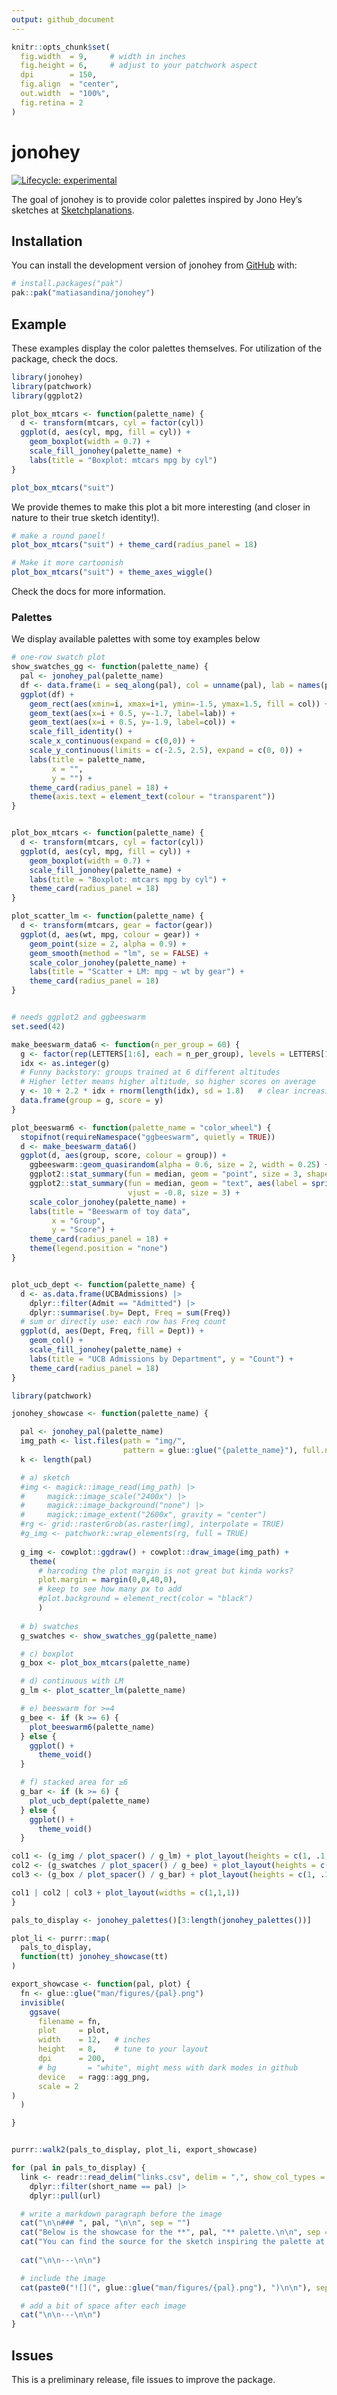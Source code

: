 ```yaml
---
output: github_document
---
```


<!-- README.md is generated from README.Rmd. Please edit that file -->

```r
knitr::opts_chunk$set(
  fig.width  = 9,     # width in inches
  fig.height = 6,     # adjust to your patchwork aspect
  dpi        = 150,
  fig.align  = "center",
  out.width  = "100%",
  fig.retina = 2
)

```

# jonohey

<!-- badges: start -->
[![Lifecycle: experimental](https://img.shields.io/badge/lifecycle-experimental-orange.svg)](https://lifecycle.r-lib.org/articles/stages.html#experimental)
<!-- badges: end -->

The goal of jonohey is to provide color palettes inspired by Jono Hey's sketches at [Sketchplanations](https://sketchplanations.com/).

## Installation

You can install the development version of jonohey from [GitHub](https://github.com/) with:

``` r
# install.packages("pak")
pak::pak("matiasandina/jonohey")
```

## Example

These examples display the color palettes themselves. For utilization of the package, check the docs. 

```r
library(jonohey)
library(patchwork)
library(ggplot2)

plot_box_mtcars <- function(palette_name) {
  d <- transform(mtcars, cyl = factor(cyl))
  ggplot(d, aes(cyl, mpg, fill = cyl)) +
    geom_boxplot(width = 0.7) +
    scale_fill_jonohey(palette_name) +
    labs(title = "Boxplot: mtcars mpg by cyl") 
}

plot_box_mtcars("suit")

```

We provide themes to make this plot a bit more interesting (and closer in nature to their true sketch identity!).

```r
# make a round panel!
plot_box_mtcars("suit") + theme_card(radius_panel = 18)
```

```r
# Make it more cartoonish
plot_box_mtcars("suit") + theme_axes_wiggle()
```

Check the docs for more information.

### Palettes

We display available palettes with some toy examples below

```r

# one-row swatch plot
show_swatches_gg <- function(palette_name) {
  pal <- jonohey_pal(palette_name)
  df <- data.frame(i = seq_along(pal), col = unname(pal), lab = names(pal))
  ggplot(df) +
    geom_rect(aes(xmin=i, xmax=i+1, ymin=-1.5, ymax=1.5, fill = col)) +
    geom_text(aes(x=i + 0.5, y=-1.7, label=lab)) +
    geom_text(aes(x=i + 0.5, y=-1.9, label=col)) +
    scale_fill_identity() +
    scale_x_continuous(expand = c(0,0)) +
    scale_y_continuous(limits = c(-2.5, 2.5), expand = c(0, 0)) +
    labs(title = palette_name,
         x = "",
         y = "") +
    theme_card(radius_panel = 18) +
    theme(axis.text = element_text(colour = "transparent"))
}


plot_box_mtcars <- function(palette_name) {
  d <- transform(mtcars, cyl = factor(cyl))
  ggplot(d, aes(cyl, mpg, fill = cyl)) +
    geom_boxplot(width = 0.7) +
    scale_fill_jonohey(palette_name) +
    labs(title = "Boxplot: mtcars mpg by cyl") +
    theme_card(radius_panel = 18)
}

plot_scatter_lm <- function(palette_name) {
  d <- transform(mtcars, gear = factor(gear))
  ggplot(d, aes(wt, mpg, colour = gear)) +
    geom_point(size = 2, alpha = 0.9) +
    geom_smooth(method = "lm", se = FALSE) +
    scale_color_jonohey(palette_name) +
    labs(title = "Scatter + LM: mpg ~ wt by gear") +
    theme_card(radius_panel = 18)
}


# needs ggplot2 and ggbeeswarm
set.seed(42)

make_beeswarm_data6 <- function(n_per_group = 60) {
  g <- factor(rep(LETTERS[1:6], each = n_per_group), levels = LETTERS[1:6])
  idx <- as.integer(g)
  # Funny backstory: groups trained at 6 different altitudes
  # Higher letter means higher altitude, so higher scores on average
  y <- 10 + 2.2 * idx + rnorm(length(idx), sd = 1.8)   # clear increasing pattern
  data.frame(group = g, score = y)
}

plot_beeswarm6 <- function(palette_name = "color_wheel") {
  stopifnot(requireNamespace("ggbeeswarm", quietly = TRUE))
  d <- make_beeswarm_data6()
  ggplot(d, aes(group, score, colour = group)) +
    ggbeeswarm::geom_quasirandom(alpha = 0.6, size = 2, width = 0.25) +
    ggplot2::stat_summary(fun = median, geom = "point", size = 3, shape = 95, colour = "black") +
    ggplot2::stat_summary(fun = median, geom = "text", aes(label = sprintf("%.1f", after_stat(y))),
                          vjust = -0.8, size = 3) +
    scale_color_jonohey(palette_name) +
    labs(title = "Beeswarm of toy data",
         x = "Group", 
         y = "Score") +
    theme_card(radius_panel = 18) +
    theme(legend.position = "none")
}


plot_ucb_dept <- function(palette_name) {
  d <- as.data.frame(UCBAdmissions) |>
    dplyr::filter(Admit == "Admitted") |> 
    dplyr::summarise(.by= Dept, Freq = sum(Freq))
  # sum or directly use: each row has Freq count
  ggplot(d, aes(Dept, Freq, fill = Dept)) +
    geom_col() +
    scale_fill_jonohey(palette_name) +
    labs(title = "UCB Admissions by Department", y = "Count") +
    theme_card(radius_panel = 18)
}


```

```r
library(patchwork)

jonohey_showcase <- function(palette_name) {

  pal <- jonohey_pal(palette_name)
  img_path <- list.files(path = "img/", 
                         pattern = glue::glue("{palette_name}"), full.names = TRUE)
  k <- length(pal)

  # a) sketch
  #img <- magick::image_read(img_path) |>
  #     magick::image_scale("2400x") |>
  #     magick::image_background("none") |>
  #     magick::image_extent("2600x", gravity = "center")
  #rg <- grid::rasterGrob(as.raster(img), interpolate = TRUE)
  #g_img <- patchwork::wrap_elements(rg, full = TRUE)
  
  g_img <- cowplot::ggdraw() + cowplot::draw_image(img_path) +
    theme(
      # harcoding the plot margin is not great but kinda works?
      plot.margin = margin(0,0,40,0),
      # keep to see how many px to add
      #plot.background = element_rect(color = "black")
      )
  
  # b) swatches
  g_swatches <- show_swatches_gg(palette_name)

  # c) boxplot
  g_box <- plot_box_mtcars(palette_name)

  # d) continuous with LM
  g_lm <- plot_scatter_lm(palette_name)

  # e) beeswarm for >=4
  g_bee <- if (k >= 6) {
    plot_beeswarm6(palette_name)
  } else {
    ggplot() + 
      theme_void()
  }

  # f) stacked area for ≥6
  g_bar <- if (k >= 6) {
    plot_ucb_dept(palette_name)
  } else {
    ggplot() + 
      theme_void() 
  }

col1 <- (g_img / plot_spacer() / g_lm) + plot_layout(heights = c(1, .1, 1))
col2 <- (g_swatches / plot_spacer() / g_bee) + plot_layout(heights = c(1, .1, 1))
col3 <- (g_box / plot_spacer() / g_bar) + plot_layout(heights = c(1, .1, 1))

col1 | col2 | col3 + plot_layout(widths = c(1,1,1))
}

```

```r
pals_to_display <- jonohey_palettes()[3:length(jonohey_palettes())]

plot_li <- purrr::map(
  pals_to_display,
  function(tt) jonohey_showcase(tt)
)
```


```r
export_showcase <- function(pal, plot) {
  fn <- glue::glue("man/figures/{pal}.png")
  invisible(
    ggsave(
      filename = fn,
      plot     = plot,
      width    = 12,   # inches
      height   = 8,    # tune to your layout
      dpi      = 200,
      # bg       = "white", might mess with dark modes in github
      device   = ragg::agg_png,
      scale = 2
)
  )

}


purrr::walk2(pals_to_display, plot_li, export_showcase)

```

```r
for (pal in pals_to_display) {
  link <- readr::read_delim("links.csv", delim = ",", show_col_types = FALSE) |>
    dplyr::filter(short_name == pal) |> 
    dplyr::pull(url)

  # write a markdown paragraph before the image
  cat("\n\n### ", pal, "\n\n", sep = "")
  cat("Below is the showcase for the **", pal, "** palette.\n\n", sep = "")
  cat("You can find the source for the sketch inspiring the palette at [Sketchplanations](", link, ")", sep="")
  
  cat("\n\n---\n\n")

  # include the image
  cat(paste0("![](", glue::glue("man/figures/{pal}.png"), ")\n\n"), sep = "")

  # add a bit of space after each image
  cat("\n\n---\n\n")
}
```

## Issues

This is a preliminary release, file issues to improve the package.
